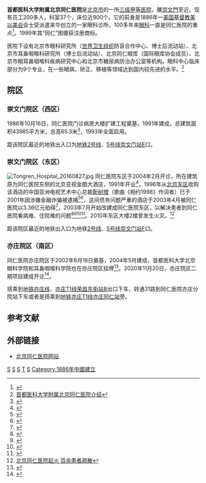 {{Infobox hospital
| name = 首都医科大学附属北京同仁医院
| name_en = Beijing Tongren Hospital, CMU
| org/group   = [[首都医科大学|首都医科大学]]
| logo = 
| logo_size = 
| image = Beijing Tongren Hospital (20201224151518).jpg
| alt = 同仁医院崇文门院区（西区）主楼
| image_size  = 
| caption = 同仁医院崇文门院区（西区）主楼
| country = {{CHN}}
| address = 崇文门院区（西区）：[[北京市|北京市]][[东城区_(北京市)|东城区]][[东交民巷|东交民巷]]1号（[[北京地铁|北京地铁]][[北京地铁2号线|2号线]]、[[北京地铁5号线|5号线]][[崇文门站#出入口|崇文门站]]E出入口北侧）
<br />崇文门院区（东区）：北京市东城区[[崇文门内大街|崇文门内大街]]8号（[[北京地铁|北京地铁]][[北京地铁2号线|2号线]]、[[北京地铁5号线|5号线]][[崇文门站#出入口|崇文门站]]F出入口北侧）<br />亦庄院区（南区）：[[北京经济技术开发区|北京经济技术开发区]]西环南路2号（[[北京地铁|北京地铁]][[北京亦庄新城现代有轨电车T1线|亦庄有轨电车T1线]][[亦庄同仁站|亦庄同仁站]]旁）
| coordinates = {{Coord|39.90132|116.41101|type:landmark_region:CN-11_source:GoogleMaps|display=inline,title}}
| type = 综合医院
| funding = 公立医院
| affiliation = [[首都医科大学|首都医科大学]]
| speciality = 
| feature = 眼科学、耳鼻咽喉科学
| beds = 1759张
| founded = 1886年10月16日
| dean = 张罗
| website = {{URL|https://www.trhos.com/}}
| other_links = 
}}
'''首都医科大学附属北京同仁医院'''是[[北京市|北京市]]的一所[[三级甲等医院|三级甲等医院]]，離[[崇文門|崇文門]]至近。现有员工200多人，科室37个，床位近900个。它的前身是1886年一[[美国|美国]][[基督教|基督教]][[美以美会|美以美会]]会士受派遣来华创立的一家眼科诊所，100多年来[[眼科|眼科]]一直是同仁医院的重点<ref>{{cite book|author=北京市地方志编纂委员会|title=北京志·卫生卷·卫生志|publisher=[[北京出版社|北京出版社]]|year=2003|isbn=7-200-04935-2|pages=74}}</ref>。1999年其“同仁”图徽获注册商标。

医院下设有北京市眼科研究所（[[世界卫生组织|世界卫生组织]]防盲合作中心、博士后流动站）、北京市耳鼻咽喉科研究所（博士后流动站）、北京同仁眼库（国际眼库协会成员）、北京市眼耳鼻咽喉科疾病研究中心和北京市糖尿病防治办公室等机构。眼科中心临床部分为9个专业，在一些眼病、矫正、移植等领域达到国内较先进的水平。<ref>[http://news.sina.com.cn/h/2010-11-16/172621481291.shtml 首都医科大学附属北京同仁医院介绍]</ref>

== 院区 ==
=== 崇文门院区（西区） ===
1986年10月16日，同仁医院门诊病房大楼扩建工程奠基，1991年建成，总建筑面积43985平方米，总高65.3米<ref>{{cite journal|author=纪晓光; 刘雪梅|title=同仁医院扩建工程质量优良|journal=北京年鉴|year=1992|pages=303}}</ref>，1993年全面启用。

距该院区最近的地铁出入口为[[北京地铁|地铁]][[北京地铁2号线|2号线]]、[[北京地铁5号线|5号线]][[崇文门站#出入口|崇文门站]]E口。

=== 崇文门院区（东区） ===
[[File:Tongren_Hospital_20160827.jpg|thumb]]
同仁医院东区于2004年2月开诊，所在建筑原为同仁医院东侧的北京亚视金朗大酒店，1991年开业<ref>{{cite journal|author=刘晓明|title=商海书苑亦风流——记亚视金朗大酒店副董事长、书法家李占先|journal=时代潮|year=1997|issue=03|publisher=[[人民日报社|人民日报社]]|issn=1004-535X|pages=63-64}}</ref>，1996年从[[北京军区|北京军区]]收购该酒店的中国亚洲电视艺术中心总裁[[靳树增|靳树增]]（歌曲《相约1998》作词者）已于2001年因涉嫌金融诈骗被逮捕<ref>{{cite news|url=https://yule.sohu.com/20/17/earticle164441720.shtml|title=歌曲“相约98”词作者靳树增：一个神话的破灭|work=[[成都晚报|成都晚报]]|date=2002-05-20|accessdate=2021-01-07}}</ref><ref>{{cite web|url=https://www.thepaper.cn/newsDetail_forward_2985420|title=文化观潮｜作家王刚：10年商海沉浮与老板靳树增|date=2019-02-14|publisher=[[澎湃新闻|澎湃新闻]]|accessdate=2021-01-07}}</ref>，这间债务问题严重的酒店于2003年4月被同仁医院以3.36亿元拍得<ref>{{cite journal|author=贾云涛|title=金朗大酒店善后处理工作完成|journal=北京工业年鉴|year=2004|isbn=7-5402-1631-X|publisher=北京燕山出版社|pages=294}}</ref>，2003年7月开始改建成同仁医院东区，以解决患者到同仁医院看病难、住院难的问题<ref>{{cite news|author=张雪梅|url=https://news.sina.com.cn/c/2004-02-02/17341695018s.shtml|title=金朗大酒店变身“同仁分号”|work=[[北京晚报|北京晚报]]|date=2004-02-02|accessdate=2021-01-07}}</ref><ref>{{cite news|author=李学梅|url=http://news.163.com/2004w02/12454/2004w02_1076034696835.html|title=3.36亿元同仁医院买下金朗 患者看病难有望缓解|work=[[北京日报|北京日报]]|date=2004-02-06|accessdate=2021-01-07}}</ref><ref>{{cite news|author=李学梅; 程莉|url=http://news.sohu.com/2004/02/23/20/news219172069.shtml|title=酒店变医院客房变病房 北京同仁医院分号开诊|publisher=[[新华社|新华社]]|date=2004-02-23|accessdate=2021-01-07}}</ref><ref>{{cite news|author=刘涌|url=http://finance.sina.com.cn/roll/20110928/090610553795.shtml|title=同仁医院收购酒店做特需病房： 5-6年可收回成本|work=[[21世纪经济报道|21世纪经济报道]]|date=2011-09-28|accessdate=2021-01-07}}</ref>。2010年东区大楼2楼曾发生火灾。<ref>[http://news.xinhuanet.com/health/2010-08/09/c_12422914.htm 北京同仁医院起火 百余患者疏散]{{dead link|date=2018年5月 |bot=InternetArchiveBot |fix-attempted=yes }}</ref>

距该院区最近的地铁出入口为地铁[[北京地铁2号线|2号线]]、[[北京地铁5号线|5号线]][[崇文门站#出入口|崇文门站]]F口。

=== 亦庄院区（南区） ===
同仁医院亦庄院区于2002年6月18日奠基，2004年5月建成，首都医科大学北京眼科学院和耳鼻咽喉科学院也在亦庄院区挂牌<ref>{{cite news|url=http://news.sohu.com/2004/05/19/59/news220185915.shtml|title=北京同仁医院新院区亦庄挂牌|work=[[新京报|新京报]]|date=2004-05-19|accessdate=2020-12-01}}</ref>。2020年11月20日，亦庄院区二期项目建成开诊<ref>{{cite news|url=http://www.bj.chinanews.com/news/2020/1120/79750.html|title=同仁医院亦庄院区扩建后开诊运行|publisher=[[中国新闻社|中国新闻社]]|date=2020-11-20|accessdate=2021-01-07}}</ref>。

搭乘到[[北京地铁|地铁]][[北京地铁亦庄线|亦庄线]]、[[北京亦庄新城现代有轨电车T1线|亦庄T1线]][[荣昌东街站#出入口|荣昌东街站]]B出口下车，转通31路到同仁医院亦庄分院站下车或者是搭乘到[[北京地铁|地铁]][[北京亦庄新城现代有轨电车T1线|亦庄T1线]][[亦庄同仁站|亦庄同仁站]]旁。

==参考文献==
{{reflist}}

== 外部链接 ==
* [http://www.trhos.com/ 北京同仁医院网站]

[[Category:北京市三级甲等医院|S]]
[[Category:东城区医院_(北京市)|S]]
[[Category:北京市综合性医院|S]]
[[Category:首都医科大学附属医院|T]]
[[Category:北京市属医院|S]]
[[Category:1886年中國建立|Category:1886年中國建立]]